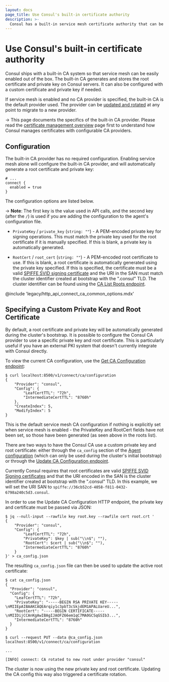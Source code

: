 ```yaml
---
layout: docs
page_title: Use Consul's built-in certificate authority
description: >-
  Consul has a built-in service mesh certificate authority that can be used to secure your service mesh without needing a separate CA system. Learn how to configure the built-in service mesh CA as a root CA or an intermediate CA connected to an existing PKI system.
---
```


# Use Consul's built-in certificate authority

Consul ships with a built-in CA system so that service mesh can be
easily enabled out of the box. The built-in CA generates and stores the
root certificate and private key on Consul servers. It can also be
configured with a custom certificate and private key if needed.

If service mesh is enabled and no CA provider is specified, the built-in
CA is the default provider used. The provider can be
[updated and rotated](/consul/docs/connect/ca#root-certificate-rotation)
at any point to migrate to a new provider.

-> This page documents the specifics of the built-in CA provider.
Please read the [certificate management overview](/consul/docs/secure-mesh/certificate)
page first to understand how Consul manages certificates with configurable
CA providers.

## Configuration

The built-in CA provider has no required configuration. Enabling service mesh
alone will configure the built-in CA provider, and will automatically generate
a root certificate and private key:

<CodeBlockConfig filename="/etc/consul.d/config.hcl">

```hcl
# ...
connect {
  enabled = true
}
```

</CodeBlockConfig>

The configuration options are listed below.

-> **Note**: The first key is the value used in API calls, and the second key
(after the `/`) is used if you are adding the configuration to the agent's
configuration file.

- `PrivateKey` / `private_key` (`string: ""`) - A PEM-encoded private key
  for signing operations. This must match the private key used for the root
  certificate if it is manually specified. If this is blank, a private key
  is automatically generated.

- `RootCert` / `root_cert` (`string: ""`) - A PEM-encoded root certificate
  to use. If this is blank, a root certificate is automatically generated
  using the private key specified. If this is specified, the certificate
  must be a valid
  [SPIFFE SVID signing certificate](https://github.com/spiffe/spiffe/blob/master/standards/X509-SVID.md)
  and the URI in the SAN must match the cluster identifier created at
  bootstrap with the ".consul" TLD. The cluster identifier can be found
  using the [CA List Roots endpoint](/consul/api-docs/connect/ca#list-ca-root-certificates).

@include 'legacy/http_api_connect_ca_common_options.mdx'

## Specifying a Custom Private Key and Root Certificate

By default, a root certificate and private key will be automatically
generated during the cluster's bootstrap. It is possible to configure
the Consul CA provider to use a specific private key and root certificate.
This is particularly useful if you have an external PKI system that doesn't
currently integrate with Consul directly.

To view the current CA configuration, use the [Get CA Configuration endpoint](/consul/api-docs/connect/ca#get-ca-configuration):

```shell-session
$ curl localhost:8500/v1/connect/ca/configuration
{
    "Provider": "consul",
    "Config": {
        "LeafCertTTL": "72h",
        "IntermediateCertTTL": "8760h"
    },
    "CreateIndex": 5,
    "ModifyIndex": 5
}
```

This is the default service mesh CA configuration if nothing is explicitly set when
service mesh is enabled - the PrivateKey and RootCert fields have not been set, so those have
been generated (as seen above in the roots list).

There are two ways to have the Consul CA use a custom private key and root certificate:
either through the `ca_config` section of the [Agent configuration](/consul/docs/reference/agent/configuration-file#connect_ca_config) (which can only be used during the cluster's
initial bootstrap) or through the [Update CA Configuration endpoint](/consul/api-docs/connect/ca#update-ca-configuration).

Currently Consul requires that root certificates are valid [SPIFFE SVID Signing certificates](https://github.com/spiffe/spiffe/blob/master/standards/X509-SVID.md) and that the URI encoded
in the SAN is the cluster identifier created at bootstrap with the ".consul" TLD. In this
example, we will set the URI SAN to `spiffe://36cb52cd-4058-f811-0432-6798a240c5d3.consul`.

In order to use the Update CA Configuration HTTP endpoint, the private key and certificate
must be passed via JSON:

```shell-session
$ jq --null-input --rawfile key root.key --rawfile cert root.crt '
{
    "Provider": "consul",
    "Config": {
        "LeafCertTTL": "72h",
        "PrivateKey": $key | sub("\\n$"; ""),
        "RootCert": $cert | sub("\\n$"; ""),
        "IntermediateCertTTL": "8760h"
    }
}' > ca_config.json
```

The resulting `ca_config.json` file can then be used to update the active root certificate:

```shell-session
$ cat ca_config.json
{
  "Provider": "consul",
  "Config": {
    "LeafCertTTL": "72h",
    "PrivateKey": "-----BEGIN RSA PRIVATE KEY-----\nMIIEpAIBAAKCAQEArqiy1c3pbT3cSkjdEM1APALUareU...",
    "RootCert": "-----BEGIN CERTIFICATE-----\nMIIDijCCAnKgAwIBAgIJAOFZ66em1qC7MA0GCSqGSIb3...",
    "IntermediateCertTTL": "8760h"
  }
}

$ curl --request PUT --data @ca_config.json localhost:8500/v1/connect/ca/configuration

...

[INFO] connect: CA rotated to new root under provider "consul"
```

The cluster is now using the new private key and root certificate. Updating the CA config
this way also triggered a certificate rotation.
